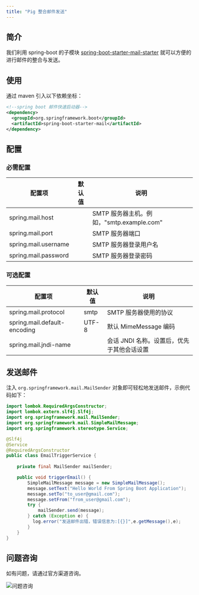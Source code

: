 ```yaml
---
title: "Pig 整合邮件发送"
---
```


## 简介

我们利用 spring-boot 的子模块 [spring-boot-starter-mail-starter](https://github.com/spring-projects/spring-boot/tree/main/spring-boot-project/spring-boot-starters/spring-boot-starter-mail) 就可以方便的进行邮件的整合与发送。

## 使用

通过 maven 引入以下依赖坐标：

```xml
<!--spring boot 邮件快速启动器-->
<dependency>
  <groupId>org.springframework.boot</groupId>
  <artifactId>spring-boot-starter-mail</artifactId>
</dependency>
```

## 配置

### 必需配置

| 配置项 | 默认值 | 说明 |
| --- | --- | --- |
| spring.mail.host | | SMTP 服务器主机。例如，"smtp.example.com" |
| spring.mail.port | | SMTP 服务器端口 |
| spring.mail.username | | SMTP 服务器登录用户名 |
| spring.mail.password | | SMTP 服务器登录密码 |

### 可选配置

| 配置项 | 默认值 | 说明 |
| --- | --- | --- |
| spring.mail.protocol | smtp | SMTP 服务器使用的协议 |
| spring.mail.default-encoding | UTF-8 | 默认 MimeMessage 编码 |
| spring.mail.jndi-name | | 会话 JNDI 名称。设置后，优先于其他会话设置 |

## 发送邮件

注入 `org.springframework.mail.MailSender` 对象即可轻松地发送邮件，示例代码如下：

```java
import lombok.RequiredArgsConstructor;
import lombok.extern.slf4j.Slf4j;
import org.springframework.mail.MailSender;
import org.springframework.mail.SimpleMailMessage;
import org.springframework.stereotype.Service;

@Slf4j
@Service
@RequiredArgsConstructor
public class EmailTriggerService {
    
    private final MailSender mailSender;

    public void triggerEmail() {
        SimpleMailMessage message = new SimpleMailMessage();
        message.setText("Hello World From Spring Boot Application");
        message.setTo("to_user@gmail.com");
        message.setFrom("from_user@gmail.com");
        try {
            mailSender.send(message);
        } catch (Exception e) {
          log.error("发送邮件出错，错误信息为:[{}]",e.getMessage(),e);
        }
    }
}
```

## 问题咨询

如有问题，请通过官方渠道咨询。

![问题咨询](https://cdn.nlark.com/yuque/0/2022/gif/283679/1662563973685-c22e9831-db66-42b5-973f-886d25d1e0e7.gif)

